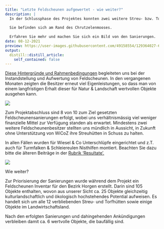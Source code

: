 ```yaml
---
title: "Letzte Feldscheunen aufgewertet - wie weiter?"
description: |
  In der Schlussphase des Projektes konnten zwei weitere Streu- bzw. Torfhütten in Stand gestellt und mit Strukturen für Wiesel & Co ausgestattet werden.
  
  Sie befinden sich am Rand des Chrutzelenmooses.
  
  Erfahren Sie mehr und machen Sie sich ein Bild von den Sanierungen.
date: 08-12-2021
preview: https://user-images.githubusercontent.com/49158554/129364027-619afe7b-d105-45bf-842a-20a833fadfa6.jpg
output:
  distill::distill_article:
    self_contained: false
---
```


[Diese Hintergründe und Rahmenbedingungen](/projekt-massnahmen/62-wir-unterstuetzen-die-instanstellung-/) begleiteten uns bei der Instandstellung und Aufwertung von Feldscheunen. 
In den vergangenen Monaten zeigten die Besitzer erneut viel Eigenleistungen, so dass man von einem langfristigen Erhalt dieser für Natur & Landschaft wertvollen Objekte ausgehen kann.

![](https://user-images.githubusercontent.com/49158554/128791183-69f69152-4a43-4ae4-aa13-73737174a43e.jpg)


Zum Projektabschluss sind 8 von 10 zum Ziel gesetzten Feldscheunensanierungen erfolgt, wobei uns verhältnismässig viel weniger finanzielle Mittel zur Verfügung standen als erwartet. 
Mindestens zwei weitere Feldscheunenbesitzer stellten uns mündlich in Aussicht, in Zukunft ohne Unterstützung von WiCoZ ihre Streuhütten in Schuss zu halten. 

In allen Fällen wurden für Wiesel & Co Unterschlüpfe eingerichtet und z.T. auch für Turmfalken & Schleiereulen Nisthilfen montiert. 
Beachten Sie dazu bitte die älteren Beiträge in der [Rubrik 'Resultate'.](/Resultate.html)

![](https://user-images.githubusercontent.com/49158554/128788707-3dd05719-97b0-4dc3-a992-4b04f0a0c445.jpg)

Wie weiter? 

Zur Priorisierung der Sanierungen wurde während dem Projekt ein Feldscheunen Inventar für den Bezirk Horgen erstellt. Darin sind 105 Objekte enthalten, wovon aus unserer Sicht ca. 25 Objekte gleichzeitig kulturlandschaftlich und ökologisch hochstehendes Potential aufweisen. Es handelt sich um alle 12 verbliebenden Streu- und Torfhütten sowie einige Objekte im Landwirtschaftsland. 

  Nach den erfolgten Sanierungen und dahingehenden Ankündigungen verbleiben damit ca. 6 wertvolle Objekte, die baufällig sind.
